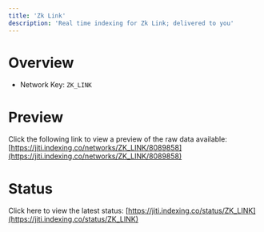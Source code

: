 ```yaml
---
title: 'Zk Link'
description: 'Real time indexing for Zk Link; delivered to you'
---
```


# Overview
- Network Key: `ZK_LINK`

# Preview
Click the following link to view a preview of the raw data available: [https://jiti.indexing.co/networks/ZK_LINK/8089858](https://jiti.indexing.co/networks/ZK_LINK/8089858)

# Status
Click here to view the latest status: [https://jiti.indexing.co/status/ZK_LINK](https://jiti.indexing.co/status/ZK_LINK)
